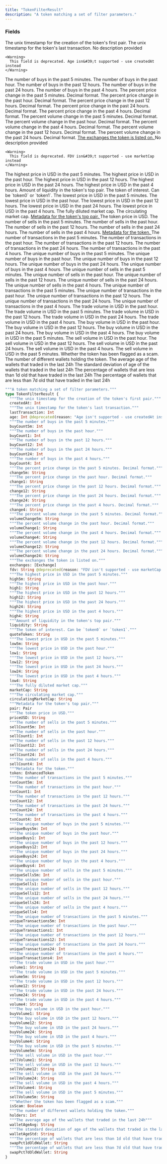 ```yaml
---
title: "TokenFilterResult"
description: "A token matching a set of filter parameters."
---
```


### Fields

<ResponseField name="createdAt" type="Int">
  The unix timestamp for the creation of the token&#39;s first pair.
</ResponseField>

<ResponseField name="lastTransaction" type="Int">
  The unix timestamp for the token&#39;s last transaction.
</ResponseField>

<ResponseField name="age" type="Int">
  No description provided
    
    <Warning>
      This field is deprecated. Age isn&#39;t supported - use createdAt instead
    </Warning>
</ResponseField>

<ResponseField name="buyCount5m" type="Int">
  The number of buys in the past 5 minutes.
</ResponseField>

<ResponseField name="buyCount1" type="Int">
  The number of buys in the past hour.
</ResponseField>

<ResponseField name="buyCount12" type="Int">
  The number of buys in the past 12 hours.
</ResponseField>

<ResponseField name="buyCount24" type="Int">
  The number of buys in the past 24 hours.
</ResponseField>

<ResponseField name="buyCount4" type="Int">
  The number of buys in the past 4 hours.
</ResponseField>

<ResponseField name="change5m" type="String">
  The percent price change in the past 5 minutes. Decimal format.
</ResponseField>

<ResponseField name="change1" type="String">
  The percent price change in the past hour. Decimal format.
</ResponseField>

<ResponseField name="change12" type="String">
  The percent price change in the past 12 hours. Decimal format.
</ResponseField>

<ResponseField name="change24" type="String">
  The percent price change in the past 24 hours. Decimal format.
</ResponseField>

<ResponseField name="change4" type="String">
  The percent price change in the past 4 hours. Decimal format.
</ResponseField>

<ResponseField name="volumeChange5m" type="String">
  The percent volume change in the past 5 minutes. Decimal format.
</ResponseField>

<ResponseField name="volumeChange1" type="String">
  The percent volume change in the past hour. Decimal format.
</ResponseField>

<ResponseField name="volumeChange4" type="String">
  The percent volume change in the past 4 hours. Decimal format.
</ResponseField>

<ResponseField name="volumeChange12" type="String">
  The percent volume change in the past 12 hours. Decimal format.
</ResponseField>

<ResponseField name="volumeChange24" type="String">
  The percent volume change in the past 24 hours. Decimal format.
</ResponseField>

<a href="/api-reference/types/exchange">
  <ResponseField name="exchanges" type="[Exchange]">
    The exchanges the token is listed on.
  </ResponseField>
</a>

<ResponseField name="fdv" type="String">
  No description provided
    
    <Warning>
      This field is deprecated. FDV isn&#39;t supported - use marketCap instead
    </Warning>
</ResponseField>

<ResponseField name="high5m" type="String">
  The highest price in USD in the past 5 minutes.
</ResponseField>

<ResponseField name="high1" type="String">
  The highest price in USD in the past hour.
</ResponseField>

<ResponseField name="high12" type="String">
  The highest price in USD in the past 12 hours.
</ResponseField>

<ResponseField name="high24" type="String">
  The highest price in USD in the past 24 hours.
</ResponseField>

<ResponseField name="high4" type="String">
  The highest price in USD in the past 4 hours.
</ResponseField>

<ResponseField name="liquidity" type="String">
  Amount of liquidity in the token&#39;s top pair.
</ResponseField>

<ResponseField name="quoteToken" type="String">
  The token of interest. Can be `token0` or `token1`.
</ResponseField>

<ResponseField name="low5m" type="String">
  The lowest price in USD in the past 5 minutes.
</ResponseField>

<ResponseField name="low1" type="String">
  The lowest price in USD in the past hour.
</ResponseField>

<ResponseField name="low12" type="String">
  The lowest price in USD in the past 12 hours.
</ResponseField>

<ResponseField name="low24" type="String">
  The lowest price in USD in the past 24 hours.
</ResponseField>

<ResponseField name="low4" type="String">
  The lowest price in USD in the past 4 hours.
</ResponseField>

<ResponseField name="marketCap" type="String">
  The fully diluted market cap.
</ResponseField>

<ResponseField name="circulatingMarketCap" type="String">
  The circulating market cap.
</ResponseField>

<a href="/api-reference/types/pair">
  <ResponseField name="pair" type="Pair">
    Metadata for the token&#39;s top pair.
  </ResponseField>
</a>

<ResponseField name="priceUSD" type="String">
  The token price in USD.
</ResponseField>

<ResponseField name="sellCount5m" type="Int">
  The number of sells in the past 5 minutes.
</ResponseField>

<ResponseField name="sellCount1" type="Int">
  The number of sells in the past hour.
</ResponseField>

<ResponseField name="sellCount12" type="Int">
  The number of sells in the past 12 hours.
</ResponseField>

<ResponseField name="sellCount24" type="Int">
  The number of sells in the past 24 hours.
</ResponseField>

<ResponseField name="sellCount4" type="Int">
  The number of sells in the past 4 hours.
</ResponseField>

<a href="/api-reference/types/enhancedtoken">
  <ResponseField name="token" type="EnhancedToken">
    Metadata for the token.
  </ResponseField>
</a>

<ResponseField name="txnCount5m" type="Int">
  The number of transactions in the past 5 minutes.
</ResponseField>

<ResponseField name="txnCount1" type="Int">
  The number of transactions in the past hour.
</ResponseField>

<ResponseField name="txnCount12" type="Int">
  The number of transactions in the past 12 hours.
</ResponseField>

<ResponseField name="txnCount24" type="Int">
  The number of transactions in the past 24 hours.
</ResponseField>

<ResponseField name="txnCount4" type="Int">
  The number of transactions in the past 4 hours.
</ResponseField>

<ResponseField name="uniqueBuys5m" type="Int">
  The unique number of buys in the past 5 minutes.
</ResponseField>

<ResponseField name="uniqueBuys1" type="Int">
  The unique number of buys in the past hour.
</ResponseField>

<ResponseField name="uniqueBuys12" type="Int">
  The unique number of buys in the past 12 hours.
</ResponseField>

<ResponseField name="uniqueBuys24" type="Int">
  The unique number of buys in the past 24 hours.
</ResponseField>

<ResponseField name="uniqueBuys4" type="Int">
  The unique number of buys in the past 4 hours.
</ResponseField>

<ResponseField name="uniqueSells5m" type="Int">
  The unique number of sells in the past 5 minutes.
</ResponseField>

<ResponseField name="uniqueSells1" type="Int">
  The unique number of sells in the past hour.
</ResponseField>

<ResponseField name="uniqueSells12" type="Int">
  The unique number of sells in the past 12 hours.
</ResponseField>

<ResponseField name="uniqueSells24" type="Int">
  The unique number of sells in the past 24 hours.
</ResponseField>

<ResponseField name="uniqueSells4" type="Int">
  The unique number of sells in the past 4 hours.
</ResponseField>

<ResponseField name="uniqueTransactions5m" type="Int">
  The unique number of transactions in the past 5 minutes.
</ResponseField>

<ResponseField name="uniqueTransactions1" type="Int">
  The unique number of transactions in the past hour.
</ResponseField>

<ResponseField name="uniqueTransactions12" type="Int">
  The unique number of transactions in the past 12 hours.
</ResponseField>

<ResponseField name="uniqueTransactions24" type="Int">
  The unique number of transactions in the past 24 hours.
</ResponseField>

<ResponseField name="uniqueTransactions4" type="Int">
  The unique number of transactions in the past 4 hours.
</ResponseField>

<ResponseField name="volume1" type="String">
  The trade volume in USD in the past hour.
</ResponseField>

<ResponseField name="volume5m" type="String">
  The trade volume in USD in the past 5 minutes.
</ResponseField>

<ResponseField name="volume12" type="String">
  The trade volume in USD in the past 12 hours.
</ResponseField>

<ResponseField name="volume24" type="String">
  The trade volume in USD in the past 24 hours.
</ResponseField>

<ResponseField name="volume4" type="String">
  The trade volume in USD in the past 4 hours.
</ResponseField>

<ResponseField name="buyVolume1" type="String">
  The buy volume in USD in the past hour.
</ResponseField>

<ResponseField name="buyVolume12" type="String">
  The buy volume in USD in the past 12 hours.
</ResponseField>

<ResponseField name="buyVolume24" type="String">
  The buy volume in USD in the past 24 hours.
</ResponseField>

<ResponseField name="buyVolume4" type="String">
  The buy volume in USD in the past 4 hours.
</ResponseField>

<ResponseField name="buyVolume5m" type="String">
  The buy volume in USD in the past 5 minutes.
</ResponseField>

<ResponseField name="sellVolume1" type="String">
  The sell volume in USD in the past hour.
</ResponseField>

<ResponseField name="sellVolume12" type="String">
  The sell volume in USD in the past 12 hours.
</ResponseField>

<ResponseField name="sellVolume24" type="String">
  The sell volume in USD in the past 24 hours.
</ResponseField>

<ResponseField name="sellVolume4" type="String">
  The sell volume in USD in the past 4 hours.
</ResponseField>

<ResponseField name="sellVolume5m" type="String">
  The sell volume in USD in the past 5 minutes.
</ResponseField>

<ResponseField name="isScam" type="Boolean">
  Whether the token has been flagged as a scam.
</ResponseField>

<ResponseField name="holders" type="Int">
  The number of different wallets holding the token.
</ResponseField>

<ResponseField name="walletAgeAvg" type="String">
  The average age of the wallets that traded in the last 24h
</ResponseField>

<ResponseField name="walletAgeStd" type="String">
  The standard deviation of age of the wallets that traded in the last 24h
</ResponseField>

<ResponseField name="swapPct1dOldWallet" type="String">
  The percentage of wallets that are less than 1d old that have traded in the last 24h
</ResponseField>

<ResponseField name="swapPct7dOldWallet" type="String">
  The percentage of wallets that are less than 7d old that have traded in the last 24h
</ResponseField>


```graphql TokenFilterResult
"""A token matching a set of filter parameters."""
type TokenFilterResult {
  """The unix timestamp for the creation of the token's first pair."""
  createdAt: Int
  """The unix timestamp for the token's last transaction."""
  lastTransaction: Int
  age: Int @deprecated(reason: "Age isn't supported - use createdAt instead")
  """The number of buys in the past 5 minutes."""
  buyCount5m: Int
  """The number of buys in the past hour."""
  buyCount1: Int
  """The number of buys in the past 12 hours."""
  buyCount12: Int
  """The number of buys in the past 24 hours."""
  buyCount24: Int
  """The number of buys in the past 4 hours."""
  buyCount4: Int
  """The percent price change in the past 5 minutes. Decimal format."""
  change5m: String
  """The percent price change in the past hour. Decimal format."""
  change1: String
  """The percent price change in the past 12 hours. Decimal format."""
  change12: String
  """The percent price change in the past 24 hours. Decimal format."""
  change24: String
  """The percent price change in the past 4 hours. Decimal format."""
  change4: String
  """The percent volume change in the past 5 minutes. Decimal format."""
  volumeChange5m: String
  """The percent volume change in the past hour. Decimal format."""
  volumeChange1: String
  """The percent volume change in the past 4 hours. Decimal format."""
  volumeChange4: String
  """The percent volume change in the past 12 hours. Decimal format."""
  volumeChange12: String
  """The percent volume change in the past 24 hours. Decimal format."""
  volumeChange24: String
  """The exchanges the token is listed on."""
  exchanges: [Exchange]
  fdv: String @deprecated(reason: "FDV isn't supported - use marketCap instead")
  """The highest price in USD in the past 5 minutes."""
  high5m: String
  """The highest price in USD in the past hour."""
  high1: String
  """The highest price in USD in the past 12 hours."""
  high12: String
  """The highest price in USD in the past 24 hours."""
  high24: String
  """The highest price in USD in the past 4 hours."""
  high4: String
  """Amount of liquidity in the token's top pair."""
  liquidity: String
  """The token of interest. Can be `token0` or `token1`."""
  quoteToken: String
  """The lowest price in USD in the past 5 minutes."""
  low5m: String
  """The lowest price in USD in the past hour."""
  low1: String
  """The lowest price in USD in the past 12 hours."""
  low12: String
  """The lowest price in USD in the past 24 hours."""
  low24: String
  """The lowest price in USD in the past 4 hours."""
  low4: String
  """The fully diluted market cap."""
  marketCap: String
  """The circulating market cap."""
  circulatingMarketCap: String
  """Metadata for the token's top pair."""
  pair: Pair
  """The token price in USD."""
  priceUSD: String
  """The number of sells in the past 5 minutes."""
  sellCount5m: Int
  """The number of sells in the past hour."""
  sellCount1: Int
  """The number of sells in the past 12 hours."""
  sellCount12: Int
  """The number of sells in the past 24 hours."""
  sellCount24: Int
  """The number of sells in the past 4 hours."""
  sellCount4: Int
  """Metadata for the token."""
  token: EnhancedToken
  """The number of transactions in the past 5 minutes."""
  txnCount5m: Int
  """The number of transactions in the past hour."""
  txnCount1: Int
  """The number of transactions in the past 12 hours."""
  txnCount12: Int
  """The number of transactions in the past 24 hours."""
  txnCount24: Int
  """The number of transactions in the past 4 hours."""
  txnCount4: Int
  """The unique number of buys in the past 5 minutes."""
  uniqueBuys5m: Int
  """The unique number of buys in the past hour."""
  uniqueBuys1: Int
  """The unique number of buys in the past 12 hours."""
  uniqueBuys12: Int
  """The unique number of buys in the past 24 hours."""
  uniqueBuys24: Int
  """The unique number of buys in the past 4 hours."""
  uniqueBuys4: Int
  """The unique number of sells in the past 5 minutes."""
  uniqueSells5m: Int
  """The unique number of sells in the past hour."""
  uniqueSells1: Int
  """The unique number of sells in the past 12 hours."""
  uniqueSells12: Int
  """The unique number of sells in the past 24 hours."""
  uniqueSells24: Int
  """The unique number of sells in the past 4 hours."""
  uniqueSells4: Int
  """The unique number of transactions in the past 5 minutes."""
  uniqueTransactions5m: Int
  """The unique number of transactions in the past hour."""
  uniqueTransactions1: Int
  """The unique number of transactions in the past 12 hours."""
  uniqueTransactions12: Int
  """The unique number of transactions in the past 24 hours."""
  uniqueTransactions24: Int
  """The unique number of transactions in the past 4 hours."""
  uniqueTransactions4: Int
  """The trade volume in USD in the past hour."""
  volume1: String
  """The trade volume in USD in the past 5 minutes."""
  volume5m: String
  """The trade volume in USD in the past 12 hours."""
  volume12: String
  """The trade volume in USD in the past 24 hours."""
  volume24: String
  """The trade volume in USD in the past 4 hours."""
  volume4: String
  """The buy volume in USD in the past hour."""
  buyVolume1: String
  """The buy volume in USD in the past 12 hours."""
  buyVolume12: String
  """The buy volume in USD in the past 24 hours."""
  buyVolume24: String
  """The buy volume in USD in the past 4 hours."""
  buyVolume4: String
  """The buy volume in USD in the past 5 minutes."""
  buyVolume5m: String
  """The sell volume in USD in the past hour."""
  sellVolume1: String
  """The sell volume in USD in the past 12 hours."""
  sellVolume12: String
  """The sell volume in USD in the past 24 hours."""
  sellVolume24: String
  """The sell volume in USD in the past 4 hours."""
  sellVolume4: String
  """The sell volume in USD in the past 5 minutes."""
  sellVolume5m: String
  """Whether the token has been flagged as a scam."""
  isScam: Boolean
  """The number of different wallets holding the token."""
  holders: Int
  """The average age of the wallets that traded in the last 24h"""
  walletAgeAvg: String
  """The standard deviation of age of the wallets that traded in the last 24h"""
  walletAgeStd: String
  """The percentage of wallets that are less than 1d old that have traded in the last 24h"""
  swapPct1dOldWallet: String
  """The percentage of wallets that are less than 7d old that have traded in the last 24h"""
  swapPct7dOldWallet: String
}
```
